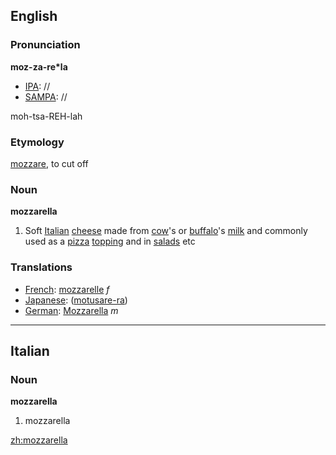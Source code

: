 ==English==
===Pronunciation===
'''moz-za-re*la'''
*[[IPA]]: //
*[[SAMPA]]: //
moh-tsa-REH-lah
===Etymology===
{{It.}} [[mozzare]], to cut off
===Noun===
'''mozzarella'''
#Soft [[Italian]] [[cheese]] made from [[cow]]'s or [[buffalo]]'s [[milk]] and commonly used as a [[pizza]] [[topping]] and in [[salad]]s etc

===Translations===

*[[French]]: [[mozzarelle]] ''f''
*[[Japanese]]: ([[motusare-ra]])
*[[German]]: [[Mozzarella]] ''m''

----

==Italian==
===Noun===
'''mozzarella'''
# mozzarella

[[zh:mozzarella]]